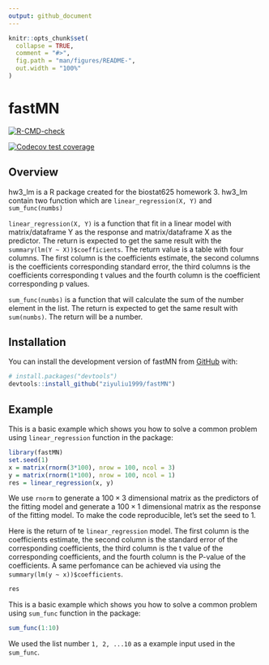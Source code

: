 ```yaml
---
output: github_document
---
```


<!-- README.md is generated from README.Rmd. Please edit that file -->

```r
knitr::opts_chunk$set(
  collapse = TRUE,
  comment = "#>",
  fig.path = "man/figures/README-",
  out.width = "100%"
)
```

# fastMN

<!-- badges: start -->
[![R-CMD-check](https://github.com/ziyuliu1999/fastMN/actions/workflows/R-CMD-check.yaml/badge.svg)](https://github.com/ziyuliu1999/fastMN/actions/workflows/R-CMD-check.yaml)
<!-- badges: end -->

<!-- badges: start -->
  [![Codecov test coverage](https://codecov.io/gh/ziyuliu1999/fastMN/branch/main/graph/badge.svg)](https://app.codecov.io/gh/ziyuliu1999/fastMN?branch=main)
  <!-- badges: end -->

## Overview

hw3_lm is a R package created for the biostat625 homework 3. hw3_lm contain two function which are `linear_regression(X, Y)` and `sum_func(numbs)`

`linear_regression(X, Y)` is a function that fit in a linear model with matrix/dataframe Y as the response and matrix/dataframe X as the predictor. The return is expected to get the same result with the `summary(lm(Y ~ X))$coefficients`. The return value is a table with four columns. The first column is the coefficients estimate,  the second columns is the coefficients corresponding standard error, the third columns is the coefficients corresponding t values and the fourth column is the coefficient corresponding p values.

`sum_func(numbs)` is a function that will calculate the sum of the number element in the list. The return is expected to get the same result with `sum(numbs)`. The return will be a number. 


## Installation

You can install the development version of fastMN from [GitHub](https://github.com/) with:

``` r
# install.packages("devtools")
devtools::install_github("ziyuliu1999/fastMN")
```

## Example 

This is a basic example which shows you how to solve a common problem using `linear_regression` function in the package:

```r
library(fastMN)
set.seed(1)
x = matrix(rnorm(3*100), nrow = 100, ncol = 3)
y = matrix(rnorm(1*100), nrow = 100, ncol = 1)
res = linear_regression(x, y)
```

We use `rnorm` to generate a $100 \times 3$ dimensional matrix as the predictors of the fitting model and generate a $100 \times 1$ dimensional matrix as the response of the fitting model. To make the code reproducible, let's set the seed to 1.

Here is the return of te `linear_regression` model. The first column is the coefficients estimate, the second column is the standard error of the corresponding coefficients, the third column is the t value of the corresponding coefficients, and the fourth column is the P-value of the coefficients. A same perfomance can be achieved via using the `summary(lm(y ~ x))$coefficients`. 

```r
res
```

This is a basic example which shows you how to solve a common problem using `sum_func` function in the package:

```r
sum_func(1:10)
```


We used the list number `1, 2, ...10` as a example input used in the `sum_func`.  
